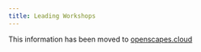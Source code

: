 ```yaml
---
title: Leading Workshops
---
```


This information has been moved to [openscapes.cloud](https://openscapes.cloud)
